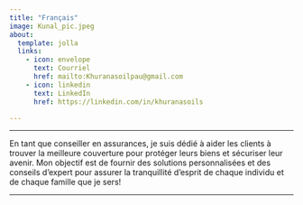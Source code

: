 ```yaml
---
title: "Français"
image: Kunal_pic.jpeg
about:
  template: jolla
  links:
    - icon: envelope
      text: Courriel
      href: mailto:Khuranasoilpau@gmail.com
    - icon: linkedin
      text: LinkedIn
      href: https://linkedin.com/in/khuranasoils 

---
```


---

En tant que conseiller en assurances, je suis dédié à aider les clients à trouver la meilleure couverture pour protéger leurs biens et sécuriser leur avenir. Mon objectif est de fournir des solutions personnalisées et des conseils d'expert pour assurer la tranquillité d'esprit de chaque individu et de chaque famille que je sers!

---